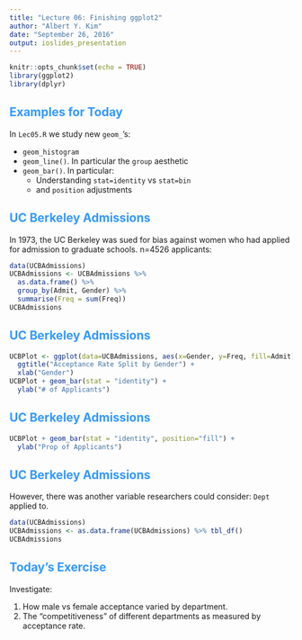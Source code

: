 ```yaml
---
title: "Lecture 06: Finishing ggplot2"
author: "Albert Y. Kim"
date: "September 26, 2016"
output: ioslides_presentation
---
```


<style>
h2 { 
 color: #3399ff;		
}
h3 { 
 color: #3399ff;		
}
slides > slide.backdrop {
  background: white;
}
</style>


```r
knitr::opts_chunk$set(echo = TRUE)
library(ggplot2)
library(dplyr)
```




## Examples for Today

In `Lec05.R` we study new `geom_`'s:

* `geom_histogram`
* `geom_line()`. In particular the `group` aesthetic
* `geom_bar()`. In particular:
    + Understanding `stat=identity` vs `stat=bin`
    + and `position` adjustments



## UC Berkeley Admissions

In 1973, the UC Berkeley was sued for bias against women who had applied for admission to graduate schools.  n=4526 applicants:

```r
data(UCBAdmissions)
UCBAdmissions <- UCBAdmissions %>% 
  as.data.frame() %>% 
  group_by(Admit, Gender) %>% 
  summarise(Freq = sum(Freq))
UCBAdmissions
```



## UC Berkeley Admissions

```r
UCBPlot <- ggplot(data=UCBAdmissions, aes(x=Gender, y=Freq, fill=Admit)) +
  ggtitle("Acceptance Rate Split by Gender") +
  xlab("Gender")
UCBPlot + geom_bar(stat = "identity") +
  ylab("# of Applicants")
```



## UC Berkeley Admissions

```r
UCBPlot + geom_bar(stat = "identity", position="fill") +
  ylab("Prop of Applicants")
```



## UC Berkeley Admissions

However, there was another variable researchers could consider: `Dept` applied to.

```r
data(UCBAdmissions)
UCBAdmissions <- as.data.frame(UCBAdmissions) %>% tbl_df()
UCBAdmissions
```



## Today's Exercise

Investigate:

1. How male vs female acceptance varied by department.
2. The "competitiveness" of different departments as measured by acceptance rate.
